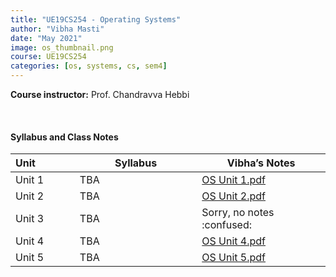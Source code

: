 ```yaml
---
title: "UE19CS254 - Operating Systems"
author: "Vibha Masti"
date: "May 2021"
image: os_thumbnail.png
course: UE19CS254
categories: [os, systems, cs, sem4]
---
```


**Course instructor:** Prof. Chandravva Hebbi

<br>


#### Syllabus and Class Notes

| Unit              | Syllabus                         |       Vibha's Notes                |
| :---------------- | -------------------------------- | ---------------------------------- |
| Unit 1            |  TBA  | [OS Unit 1.pdf](OS%20Unit%201.pdf) |
| Unit 2            | TBA | [OS Unit 2.pdf](OS%20Unit%202.pdf) |
| Unit 3            | TBA  | Sorry, no notes :confused: |
| Unit 4            | TBA | [OS Unit 4.pdf](OS%20Unit%204.pdf) |
| Unit 5            | TBA | [OS Unit 5.pdf](OS%20Unit%205.pdf) |


<br>


<!-- #### Textbooks: 

-  **T1**: "Learning PHP, MySQL & JavaScript", Robin Nixon. May 2018, 5th edition, O'Reilly Media, Inc.
-  **T2**: "Pro MERN Stack: Full Stack Web App Development with Mongo, Express, React, and Node", by Vasan Subramanian. March 2017, Apress

<br>

#### Reference Books:

- **R1**: "Beginning Node.js, Express & MongoDB Development", Greg Lim, July 2019
- **R2**: "Learning React, Functional Web Development with React and Redux", Alex Banks and Eve Porcello, May 2017, O'Reilly Media, Inc.

<br> -->
